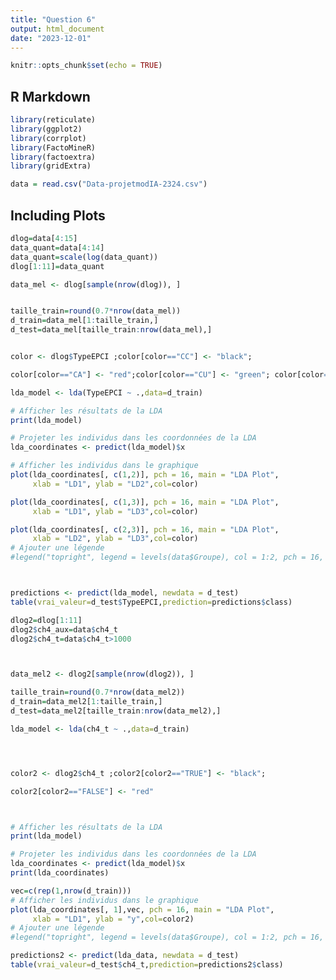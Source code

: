 ```yaml
---
title: "Question 6"
output: html_document
date: "2023-12-01"
---
```


```r
knitr::opts_chunk$set(echo = TRUE)
```

## R Markdown



```r
library(reticulate)
library(ggplot2)
library(corrplot)
library(FactoMineR)
library(factoextra)
library(gridExtra)

data = read.csv("Data-projetmodIA-2324.csv")
```

## Including Plots


```r
dlog=data[4:15]
data_quant=data[4:14]
data_quant=scale(log(data_quant))
dlog[1:11]=data_quant

data_mel <- dlog[sample(nrow(dlog)), ]


taille_train=round(0.7*nrow(data_mel))
d_train=data_mel[1:taille_train,]
d_test=data_mel[taille_train:nrow(data_mel),]


color <- dlog$TypeEPCI ;color[color=="CC"] <- "black";

color[color=="CA"] <- "red";color[color=="CU"] <- "green"; color[color=="Metropole"] <- "blue"

lda_model <- lda(TypeEPCI ~ .,data=d_train)

# Afficher les résultats de la LDA
print(lda_model)

# Projeter les individus dans les coordonnées de la LDA
lda_coordinates <- predict(lda_model)$x

# Afficher les individus dans le graphique
plot(lda_coordinates[, c(1,2)], pch = 16, main = "LDA Plot",
     xlab = "LD1", ylab = "LD2",col=color)

plot(lda_coordinates[, c(1,3)], pch = 16, main = "LDA Plot",
     xlab = "LD1", ylab = "LD3",col=color)

plot(lda_coordinates[, c(2,3)], pch = 16, main = "LDA Plot",
     xlab = "LD2", ylab = "LD3",col=color)
# Ajouter une légende
#legend("topright", legend = levels(data$Groupe), col = 1:2, pch = 16, title = "Groupes")



predictions <- predict(lda_model, newdata = d_test)
table(vrai_valeur=d_test$TypeEPCI,prediction=predictions$class)


```
```r
dlog2=dlog[1:11]
dlog2$ch4_aux=data$ch4_t
dlog2$ch4_t=data$ch4_t>1000



data_mel2 <- dlog2[sample(nrow(dlog2)), ]

taille_train=round(0.7*nrow(data_mel2))
d_train=data_mel2[1:taille_train,]
d_test=data_mel2[taille_train:nrow(data_mel2),]

lda_model <- lda(ch4_t ~ .,data=d_train)




color2 <- dlog2$ch4_t ;color2[color2=="TRUE"] <- "black";

color2[color2=="FALSE"] <- "red"



# Afficher les résultats de la LDA
print(lda_model)

# Projeter les individus dans les coordonnées de la LDA
lda_coordinates <- predict(lda_model)$x
print(lda_coordinates)

vec=c(rep(1,nrow(d_train)))
# Afficher les individus dans le graphique
plot(lda_coordinates[, 1],vec, pch = 16, main = "LDA Plot",
     xlab = "LD1", ylab = "y",col=color2)
# Ajouter une légende
#legend("topright", legend = levels(data$Groupe), col = 1:2, pch = 16, title = "Groupes")

predictions2 <- predict(lda_data, newdata = d_test)
table(vrai_valeur=d_test$ch4_t,prediction=predictions2$class)

```
